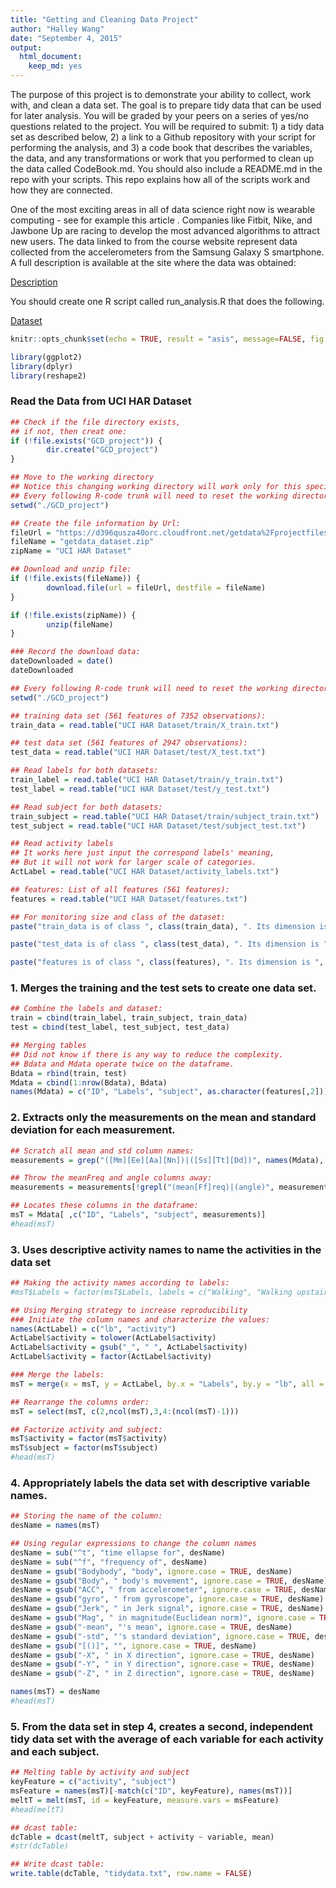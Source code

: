 ```yaml
---
title: "Getting and Cleaning Data Project"
author: "Halley Wang"
date: "September 4, 2015"
output: 
  html_document: 
    keep_md: yes
---
```


The purpose of this project is to demonstrate your ability to collect, work with, and clean a data set. The goal is to prepare tidy data that can be used for later analysis. You will be graded by your peers on a series of yes/no questions related to the project. You will be required to submit: 1) a tidy data set as described below, 2) a link to a Github repository with your script for performing the analysis, and 3) a code book that describes the variables, the data, and any transformations or work that you performed to clean up the data called CodeBook.md. You should also include a README.md in the repo with your scripts. This repo explains how all of the scripts work and how they are connected.  

One of the most exciting areas in all of data science right now is wearable computing - see for example this article . Companies like Fitbit, Nike, and Jawbone Up are racing to develop the most advanced algorithms to attract new users. The data linked to from the course website represent data collected from the accelerometers from the Samsung Galaxy S smartphone. A full description is available at the site where the data was obtained: 

[Description](http://archive.ics.uci.edu/ml/datasets/Human+Activity+Recognition+Using+Smartphones)

You should create one R script called run_analysis.R that does the following.

[Dataset](https://d396qusza40orc.cloudfront.net/getdata%2Fprojectfiles%2FUCI%20HAR%20Dataset.zip)


```r
knitr::opts_chunk$set(echo = TRUE, result = "asis", message=FALSE, fig.height=7, fig.width=12)
```


```r
library(ggplot2)
library(dplyr)
library(reshape2)
```


### Read the Data from UCI HAR Dataset

```r
## Check if the file directory exists,
## if not, then creat one:
if (!file.exists("GCD_project")) {
        dir.create("GCD_project")
}

## Move to the working directory
## Notice this changing working directory will work only for this specific trunk.
## Every following R-code trunk will need to reset the working directory again:
setwd("./GCD_project")

## Create the file information by Url:
fileUrl = "https://d396qusza40orc.cloudfront.net/getdata%2Fprojectfiles%2FUCI%20HAR%20Dataset.zip"
fileName = "getdata_dataset.zip"
zipName = "UCI HAR Dataset"

## Download and unzip file:
if (!file.exists(fileName)) {
        download.file(url = fileUrl, destfile = fileName)
}

if (!file.exists(zipName)) {
        unzip(fileName)       
}

### Record the download data:
dateDownloaded = date()
dateDownloaded
```

```r
## Every following R-code trunk will need to reset the working directory again:
setwd("./GCD_project")

## training data set (561 features of 7352 observations):
train_data = read.table("UCI HAR Dataset/train/X_train.txt")

## test data set (561 features of 2947 observations):
test_data = read.table("UCI HAR Dataset/test/X_test.txt")

## Read labels for both datasets:
train_label = read.table("UCI HAR Dataset/train/y_train.txt")
test_label = read.table("UCI HAR Dataset/test/y_test.txt")

## Read subject for both datasets:
train_subject = read.table("UCI HAR Dataset/train/subject_train.txt")
test_subject = read.table("UCI HAR Dataset/test/subject_test.txt")

## Read activity labels
## It works here just input the correspond labels' meaning,
## But it will not work for larger scale of categories.
ActLabel = read.table("UCI HAR Dataset/activity_labels.txt")

## features: List of all features (561 features):
features = read.table("UCI HAR Dataset/features.txt")
```

```r
## For monitoring size and class of the dataset:
paste("train_data is of class ", class(train_data), ". Its dimension is ", dim(train_data)[1], "*", dim(train_data)[2], ".", "\n", sep = "")

paste("test_data is of class ", class(test_data), ". Its dimension is ", dim(test_data)[1],"*", dim(test_data)[2], ".", sep = "")

paste("features is of class ", class(features), ". Its dimension is ", dim(features)[1], "*", dim(features)[2],".", sep = "")
```

### 1. Merges the training and the test sets to create one data set.

```r
## Combine the labels and dataset:
train = cbind(train_label, train_subject, train_data)
test = cbind(test_label, test_subject, test_data)

## Merging tables
## Did not know if there is any way to reduce the complexity.
## Bdata and Mdata operate twice on the dataframe.
Bdata = rbind(train, test)
Mdata = cbind(1:nrow(Bdata), Bdata)
names(Mdata) = c("ID", "Labels", "subject", as.character(features[,2]))
```


### 2. Extracts only the measurements on the mean and standard deviation for each measurement.

```r
## Scratch all mean and std column names:
measurements = grep("([Mm][Ee][Aa][Nn])|([Ss][Tt][Dd])", names(Mdata), value = TRUE)

## Throw the meanFreq and angle columns away:
measurements = measurements[!grepl("(mean[Ff]req)|(angle)", measurements)]

## Locates these columns in the dataframe:
msT = Mdata[ ,c("ID", "Labels", "subject", measurements)]
#head(msT)
```

### 3. Uses descriptive activity names to name the activities in the data set

```r
## Making the activity names according to labels:
#msT$Labels = factor(msT$Labels, labels = c("Walking", "Walking upstairs", "Walking downstairs", "Sitting", "Standing", "Laying"))

## Using Merging strategy to increase reproducibility
### Initiate the column names and characterize the values:
names(ActLabel) = c("lb", "activity")
ActLabel$activity = tolower(ActLabel$activity)
ActLabel$activity = gsub("_", " ", ActLabel$activity)
ActLabel$activity = factor(ActLabel$activity)

### Merge the labels:
msT = merge(x = msT, y = ActLabel, by.x = "Labels", by.y = "lb", all = TRUE)

## Rearrange the columns order:
msT = select(msT, c(2,ncol(msT),3,4:(ncol(msT)-1)))

## Factorize activity and subject:
msT$activity = factor(msT$activity)
msT$subject = factor(msT$subject)
#head(msT)
```

### 4. Appropriately labels the data set with descriptive variable names.

```r
## Storing the name of the column:
desName = names(msT)

## Using regular expressions to change the column names
desName = sub("^t", "time ellapse for", desName)
desName = sub("^f", "frequency of", desName)
desName = gsub("Bodybody", "body", ignore.case = TRUE, desName)
desName = gsub("Body", " body's movement", ignore.case = TRUE, desName)
desName = gsub("ACC", " from accelerometer", ignore.case = TRUE, desName)
desName = gsub("gyro", " from gyroscope", ignore.case = TRUE, desName)
desName = gsub("Jerk", " in Jerk signal", ignore.case = TRUE, desName)
desName = gsub("Mag", " in magnitude(Euclidean norm)", ignore.case = TRUE, desName)
desName = gsub("-mean", "'s mean", ignore.case = TRUE, desName)
desName = gsub("-std", "'s standard deviation", ignore.case = TRUE, desName)
desName = gsub("[()]", "", ignore.case = TRUE, desName)
desName = gsub("-X", " in X direction", ignore.case = TRUE, desName)
desName = gsub("-Y", " in Y direction", ignore.case = TRUE, desName)
desName = gsub("-Z", " in Z direction", ignore.case = TRUE, desName)

names(msT) = desName
#head(msT)
```

### 5. From the data set in step 4, creates a second, independent tidy data set with the average of each variable for each activity and each subject.

```r
## Melting table by activity and subject
keyFeature = c("activity", "subject")
msFeature = names(msT)[-match(c("ID", keyFeature), names(msT))]
meltT = melt(msT, id = keyFeature, measure.vars = msFeature)
#head(meltT)

## dcast table:
dcTable = dcast(meltT, subject + activity ~ variable, mean)
#str(dcTable)
```


```r
## Write dcast table:
write.table(dcTable, "tidydata.txt", row.name = FALSE)
```